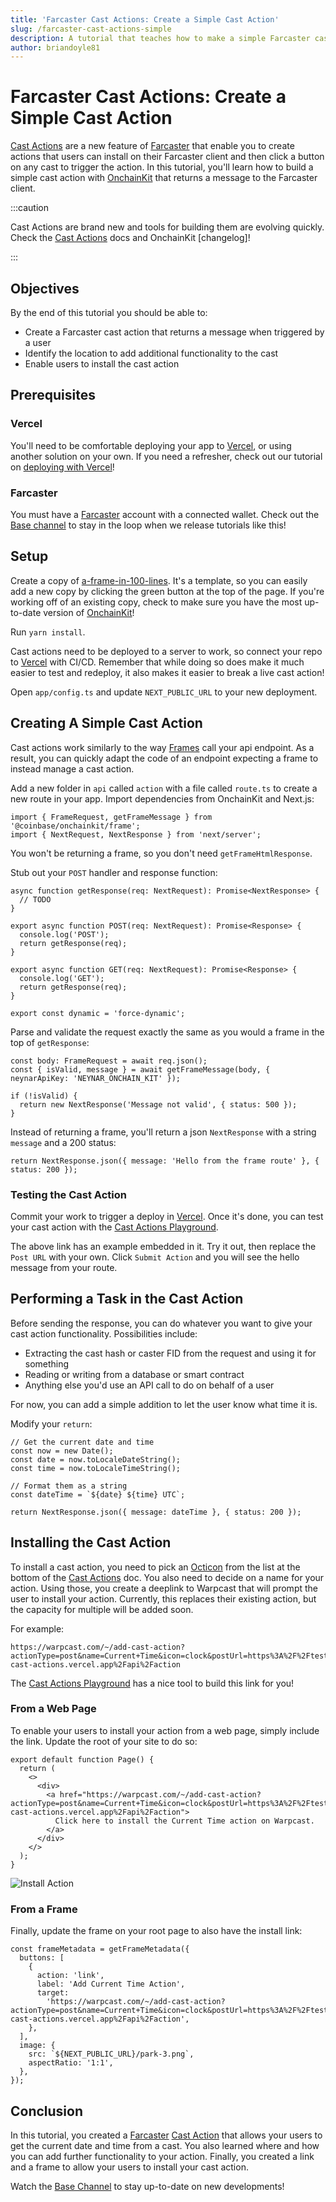 ```yaml
---
title: 'Farcaster Cast Actions: Create a Simple Cast Action'
slug: /farcaster-cast-actions-simple
description: A tutorial that teaches how to make a simple Farcaster cast action.
author: briandoyle81
---
```


# Farcaster Cast Actions: Create a Simple Cast Action

[Cast Actions] are a new feature of [Farcaster] that enable you to create actions that users can install on their Farcaster client and then click a button on any cast to trigger the action. In this tutorial, you'll learn how to build a simple cast action with [OnchainKit] that returns a message to the Farcaster client.

:::caution

Cast Actions are brand new and tools for building them are evolving quickly. Check the [Cast Actions] docs and OnchainKit [changelog]!

:::

## Objectives

By the end of this tutorial you should be able to:

- Create a Farcaster cast action that returns a message when triggered by a user
- Identify the location to add additional functionality to the cast
- Enable users to install the cast action

## Prerequisites

### Vercel

You'll need to be comfortable deploying your app to [Vercel], or using another solution on your own. If you need a refresher, check out our tutorial on [deploying with Vercel]!

### Farcaster

You must have a [Farcaster] account with a connected wallet. Check out the [Base channel] to stay in the loop when we release tutorials like this!

## Setup

Create a copy of [a-frame-in-100-lines]. It's a template, so you can easily add a new copy by clicking the green button at the top of the page. If you're working off of an existing copy, check to make sure you have the most up-to-date version of [OnchainKit]!

Run `yarn install`.

Cast actions need to be deployed to a server to work, so connect your repo to [Vercel] with CI/CD. Remember that while doing so does make it much easier to test and redeploy, it also makes it easier to break a live cast action!

Open `app/config.ts` and update `NEXT_PUBLIC_URL` to your new deployment.

## Creating A Simple Cast Action

Cast actions work similarly to the way [Frames] call your api endpoint. As a result, you can quickly adapt the code of an endpoint expecting a frame to instead manage a cast action.

Add a new folder in `api` called `action` with a file called `route.ts` to create a new route in your app. Import dependencies from OnchainKit and Next.js:

```tsx
import { FrameRequest, getFrameMessage } from '@coinbase/onchainkit/frame';
import { NextRequest, NextResponse } from 'next/server';
```

You won't be returning a frame, so you don't need `getFrameHtmlResponse`.

Stub out your `POST` handler and response function:

```tsx
async function getResponse(req: NextRequest): Promise<NextResponse> {
  // TODO
}

export async function POST(req: NextRequest): Promise<Response> {
  console.log('POST');
  return getResponse(req);
}

export async function GET(req: NextRequest): Promise<Response> {
  console.log('GET');
  return getResponse(req);
}

export const dynamic = 'force-dynamic';
```

Parse and validate the request exactly the same as you would a frame in the top of `getResponse`:

```tsx
const body: FrameRequest = await req.json();
const { isValid, message } = await getFrameMessage(body, { neynarApiKey: 'NEYNAR_ONCHAIN_KIT' });

if (!isValid) {
  return new NextResponse('Message not valid', { status: 500 });
}
```

Instead of returning a frame, you'll return a json `NextResponse` with a string `message` and a 200 status:

```tsx
return NextResponse.json({ message: 'Hello from the frame route' }, { status: 200 });
```

### Testing the Cast Action

Commit your work to trigger a deploy in [Vercel]. Once it's done, you can test your cast action with the [Cast Actions Playground].

The above link has an example embedded in it. Try it out, then replace the `Post URL` with your own. Click `Submit Action` and you will see the hello message from your route.

## Performing a Task in the Cast Action

Before sending the response, you can do whatever you want to give your cast action functionality. Possibilities include:

- Extracting the cast hash or caster FID from the request and using it for something
- Reading or writing from a database or smart contract
- Anything else you'd use an API call to do on behalf of a user

For now, you can add a simple addition to let the user know what time it is.

Modify your `return`:

```tsx
// Get the current date and time
const now = new Date();
const date = now.toLocaleDateString();
const time = now.toLocaleTimeString();

// Format them as a string
const dateTime = `${date} ${time} UTC`;

return NextResponse.json({ message: dateTime }, { status: 200 });
```

## Installing the Cast Action

To install a cast action, you need to pick an [Octicon] from the list at the bottom of the [Cast Actions] doc. You also need to decide on a name for your action. Using those, you create a deeplink to Warpcast that will prompt the user to install your action. Currently, this replaces their existing action, but the capacity for multiple will be added soon.

For example:

```text
https://warpcast.com/~/add-cast-action?actionType=post&name=Current+Time&icon=clock&postUrl=https%3A%2F%2Ftest-cast-actions.vercel.app%2Fapi%2Faction
```

The [Cast Actions Playground] has a nice tool to build this link for you!

### From a Web Page

To enable your users to install your action from a web page, simply include the link. Update the root of your site to do so:

```tsx
export default function Page() {
  return (
    <>
      <div>
        <a href="https://warpcast.com/~/add-cast-action?actionType=post&name=Current+Time&icon=clock&postUrl=https%3A%2F%2Ftest-cast-actions.vercel.app%2Fapi%2Faction">
          Click here to install the Current Time action on Warpcast.
        </a>
      </div>
    </>
  );
}
```

![Install Action](/images/frames/install-action.png)

### From a Frame

Finally, update the frame on your root page to also have the install link:

```tsx
const frameMetadata = getFrameMetadata({
  buttons: [
    {
      action: 'link',
      label: 'Add Current Time Action',
      target:
        'https://warpcast.com/~/add-cast-action?actionType=post&name=Current+Time&icon=clock&postUrl=https%3A%2F%2Ftest-cast-actions.vercel.app%2Fapi%2Faction',
    },
  ],
  image: {
    src: `${NEXT_PUBLIC_URL}/park-3.png`,
    aspectRatio: '1:1',
  },
});
```

## Conclusion

In this tutorial, you created a [Farcaster] [Cast Action] that allows your users to get the current date and time from a cast. You also learned where and how you can add further functionality to your action. Finally, you created a link and a frame to allow your users to install your cast action.

Watch the [Base Channel] to stay up-to-date on new developments!

[Octicon]: https://primer.style/foundations/icons/
[Cast Actions Playground]: https://warpcast.com/~/developers/cast-actions?icon=home&name=Random+City+Name&postUrl=https%3A%2F%2F660b36e4ccda4cbc75dc8ec2.mockapi.io%2Fcity
[Cast Action]: https://warpcast.notion.site/Spec-Farcaster-Actions-84d5a85d479a43139ea883f6823d8caa
[Farcaster]: https://www.farcaster.xyz/
[a-frame-in-100-lines]: https://github.com/Zizzamia/a-frame-in-100-lines
[OnchainKit]: https://onchainkit.xyz/?utm_source=basedocs&utm_medium=tutorials&campaign=farcaster-cast-actions-simple
[Vercel]: https://vercel.com
[Frame Validator]: https://warpcast.com/~/developers/frames
[Base channel]: https://warpcast.com/~/channel/base
[deploying with Vercel]: /tutorials/farcaster-frames-deploy-to-vercel
[Frames]: https://docs.farcaster.xyz/developers/frames/
[Frame]: https://docs.farcaster.xyz/developers/frames/
[Cast Actions]: https://warpcast.notion.site/Spec-Farcaster-Actions-84d5a85d479a43139ea883f6823d8caa

